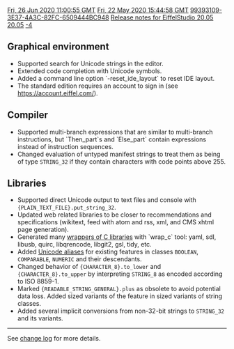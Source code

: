 [[Property:modification_date|Fri, 26 Jun 2020 11:00:55 GMT]]
[[Property:publication_date|Fri, 22 May 2020 15:44:58 GMT]]
[[Property:uuid|99393109-3E37-4A3C-82FC-6509444BC948]]
[[Property:title|Release notes for EiffelStudio 20.05]]
[[Property:link_title|20.05]]
[[Property:weight|-4]]
==Graphical environment==
* Supported search for Unicode strings in the editor.
* Extended code completion with Unicode symbols.
* Added a command line option `-reset_ide_layout` to reset IDE layout.
* The standard edition requires an account to sign in (see https://account.eiffel.com/).

==Compiler==
* Supported multi-branch expressions that are similar to multi-branch instructions, but `Then_part`s and `Else_part` contain expressions instead of instruction sequences.
* Changed evaluation of untyped manifest strings to treat them as being of type <code lang="eiffel">STRING_32</code> if they contain characters with code points above 255.

==Libraries==
* Supported direct Unicode output to text files and console with <code lang="eiffel">{PLAIN_TEXT_FILE}.put_string_32</code>.
* Updated web related libraries to be closer to recommendations and specifications (wikitext, feed with atom and rss, xml, and CMS xhtml page generation).
* Generated many [https://iron.eiffel.com/repository/20.05/package/?query=tag%3Awrapc wrappers of C libraries] with `wrap_c` tool: yaml, sdl, libusb, quirc, libqrencode, libgit2, gsl, tidy, etc.
* Added [https://www.eiffel.org/blog/Alexander%20Kogtenkov/2020/06/unicode-aliases Unicode aliases] for existing features in classes <code lang="eiffel">BOOLEAN</code>, <code lang="eiffel">COMPARABLE</code>, <code lang="eiffel">NUMERIC</code> and their descendants.
* Changed behavior of <code lang="eiffel">{CHARACTER_8}.to_lower</code> and <code lang="eiffel">{CHARACTER_8}.to_upper</code> by interpreting <code lang="eiffel">STRING_8</code> as encoded according to ISO 8859-1.
* Marked <code lang="eiffel">{READABLE_STRING_GENERAL}.plus</code> as obsolete to avoid potential data loss. Added sized variants of the feature in sized variants of string classes.
* Added several implicit conversions from non-32-bit strings to <code lang="eiffel">STRING_32</code> and its variants.
----

See [https://dev.eiffel.com/EiffelStudio_20.05_Releases change log] for more details.
